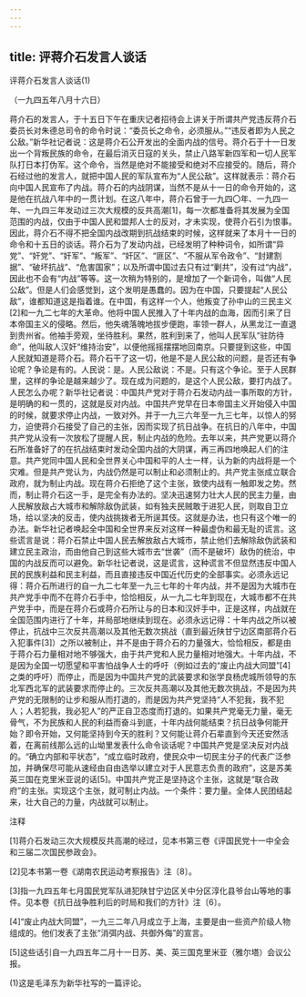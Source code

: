 ```yaml
---
---
---
```

title: 评蒋介石发言人谈话
---



评蒋介石发言人谈话(1)


（一九四五年八月十六日）

蒋介石的发言人，于十五日下午在重庆记者招待会上讲关于所谓共产党违反蒋介石委员长对朱德总司令的命令时说：“委员长之命令，必须服从。”“违反者即为人民之公敌。”新华社记者说：这是蒋介石公开发出的全面内战的信号。蒋介石于十一日发出一个背叛民族的命令，在最后消灭日寇的关头，禁止八路军新四军和一切人民军队打日本打伪军。这个命令，当然是绝对不能接受和绝对不应接受的。随后，蒋介石经过他的发言人，就把中国人民的军队宣布为“人民公敌”。这样就表示：蒋介石向中国人民宣布了内战。蒋介石的内战阴谋，当然不是从十一日的命令开始的，这是他在抗战八年中的一贯计划。在这八年中，蒋介石曾于一九四〇年、一九四一年、一九四三年发动过三次大规模的反共高潮[1]，每一次都准备将其发展为全国范围的内战，仅由于中国人民和盟邦人士的反对，才未实现，使蒋介石引为恨事。因此，蒋介石不得不把全国内战改期到抗战结束的时候，这样就来了本月十一日的命令和十五日的谈话。蒋介石为了发动内战，已经发明了种种词令，如所谓“异党”、“奸党”、“奸军”、“叛军”、“奸区”、“匪区”、“不服从军令政令”、“封建割据”、“破坏抗战”、“危害国家”；以及所谓中国过去只有过“剿共”，没有过“内战”，因此也不会有“内战”等等。这一次稍为特别的，是增加了一个新词令，叫做“人民公敌”。但是人们会感觉到，这个发明是愚蠢的。因为在中国，只要提起“人民公敌”，谁都知道这是指着谁。在中国，有这样一个人，他叛变了孙中山的三民主义[2]和一九二七年的大革命。他将中国人民推入了十年内战的血海，因而引来了日本帝国主义的侵略。然后，他失魂落魄地拔步便跑，率领一群人，从黑龙江一直退到贵州省。他袖手旁观，坐待胜利。果然，胜利到来了，他叫人民军队“驻防待命”，他叫敌人汉奸“维持治安”，以便他摇摇摆摆地回南京。只要提到这些，中国人民就知道是蒋介石。蒋介石干了这一切，他是不是人民公敌的问题，是否还有争论呢？争论是有的。人民说：是。人民公敌说：不是。只有这个争论。至于人民群里，这样的争论是越来越少了。现在成为问题的，是这个人民公敌，要打内战了。人民怎么办呢？新华社记者说：中国共产党对于蒋介石发动内战一事所取的方针，是明确的和一贯的，这就是反对内战。中国共产党早在日本帝国主义开始侵入中国的时候，就要求停止内战，一致对外。并于一九三六年至一九三七年，以惊人的努力，迫使蒋介石接受了自己的主张，因而实现了抗日战争。在抗日的八年中，中国共产党从没有一次放松了提醒人民，制止内战的危险。去年以来，共产党更以蒋介石所准备好了的在抗战结束时发动全国内战的大阴谋，再三再四地唤起人们的注意。共产党同中国人民和全世界关心中国和平的人士一样，认为新的内战将是一个灾难。但是共产党认为，内战仍然是可以制止和必须制止的。共产党主张成立联合政府，就为制止内战。现在蒋介石拒绝了这个主张，致使内战有一触即发之势。然而，制止蒋介石这一手，是完全有办法的。坚决迅速努力壮大人民的民主力量，由人民解放敌占大城市和解除敌伪武装，如有独夫民贼敢于进犯人民，则取自卫立场，给以坚决的反击，使内战挑拨者无所逞其伎。这就是办法，也只有这个唯一的办法。新华社记者唤起全中国和全世界来反对这样一种最虚伪和最无耻的谎言。这些谎言是说：蒋介石禁止中国人民去解放敌占大城市，禁止他们去解除敌伪武装和建立民主政治，而由他自己到这些大城市去“世袭”（而不是破坏）敌伪的统治，中国的内战反而可以避免。新华社记者说，这是谎言，这种谎言不但显然违反中国人民的民族利益和民主利益，而且直接违反中国近代历史的全部事实。必须永远记得：蒋介石所进行的自一九二七年至一九三七年的十年内战，并不是因为大城市在共产党手中而不在蒋介石手中，恰恰相反，从一九二七年到现在，大城市都不在共产党手中，而是在蒋介石或蒋介石所让与的日本和汉奸手中，正是这样，内战就在全国范围内进行了十年，并局部地继续到现在。必须永远记得：十年内战之所以被停止，抗战中三次反共高潮以及其他无数次挑战（直到最近陕甘宁边区南部蒋介石入犯事件[3]）之所以被制止，并不是由于蒋介石的力量强大，恰恰相反，都是由于蒋介石力量相对地不够强大，由于共产党和人民力量相对地强大。十年内战，不是因为全国一切愿望和平害怕战争人士的呼吁（例如过去的“废止内战大同盟”[4]之类的呼吁）而停止，而是因为中国共产党的武装要求和张学良杨虎城所领导的东北军西北军的武装要求而停止的。三次反共高潮以及其他无数次挑战，不是因为共产党的无限制的让步和服从而打退的，而是因为共产党坚持“人不犯我，我不犯人；人若犯我，我必犯人”的严正自卫态度而打退的。如果共产党毫无力量，毫无骨气，不为民族和人民的利益而奋斗到底，十年内战何能结束？抗日战争何能开始？即令开始，又何能坚持到今天的胜利？又何能让蒋介石辈直到今天还安然活着，在离前线那么远的山坳里发表什么命令谈话呢？中国共产党是坚决反对内战的。“确立内部和平状态”，“成立临时政府，使民众中一切民主分子的代表广泛参加，并确保尽可能从速经由自由选举以建立对于人民意志负责的政府”，这是苏美英三国在克里米亚说的话[5]。中国共产党正是坚持这个主张，这就是“联合政府”的主张。实现这个主张，就可制止内战。一个条件：要力量。全体人民团结起来，壮大自己的力量，内战就可以制止。

注释

[1]蒋介石发动三次大规模反共高潮的经过，见本书第三卷《评国民党十一中全会和三届二次国民参政会》。

[2]见本书第一卷《湖南农民运动考察报告》注〔8〕。

[3]指一九四五年七月国民党军队进犯陕甘宁边区关中分区淳化县爷台山等地的事件。见本卷《抗日战争胜利后的时局和我们的方针》注〔6〕。

[4]“废止内战大同盟”，一九三二年八月成立于上海，主要是由一些资产阶级人物组成的。他们发表了主张“消弭内战、共御外侮”的宣言。

[5]这些话引自一九四五年二月十一日苏、美、英三国克里米亚（雅尔塔）会议公报。

(1)这是毛泽东为新华社写的一篇评论。